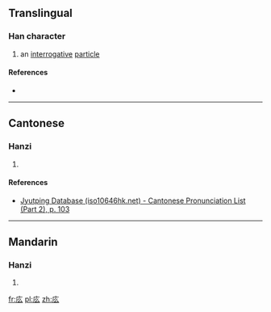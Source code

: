 {{also|麼}}
==Translingual==

===Han character===
{{Han char|rn=53|rad=广|as=03|sn=6|four=|canj=戈竹戈 (IHI), X戈竹戈 (XIHI)|ids=⿸[[广]]⿰[[丿]][[厶]]}}

# an [[interrogative]] [[particle]]

====References====
* {{Han ref|kx=0343.201|hdz=20873.131|uh=5E85|ud=24197}}

----

==Cantonese==

===Hanzi===
{{yue-hanzi|jyut=[[mo1]]|y=mo1}}

# {{defn|lang=yue|sort=广03}}

====References====
* [http://www.iso10646hk.net/jp/document/download.jsp Jyutping Database (iso10646hk.net) - Cantonese Pronunciation List (Part 2), p. 103]

----

==Mandarin==

===Hanzi===
{{cmn-hanzi|pin=[[mo]] ([[mo5]])|wg=mo<sup>5</sup>}}

# {{defn|lang=cmn|sort=广03}}

[[fr:庅]]
[[pl:庅]]
[[zh:庅]]